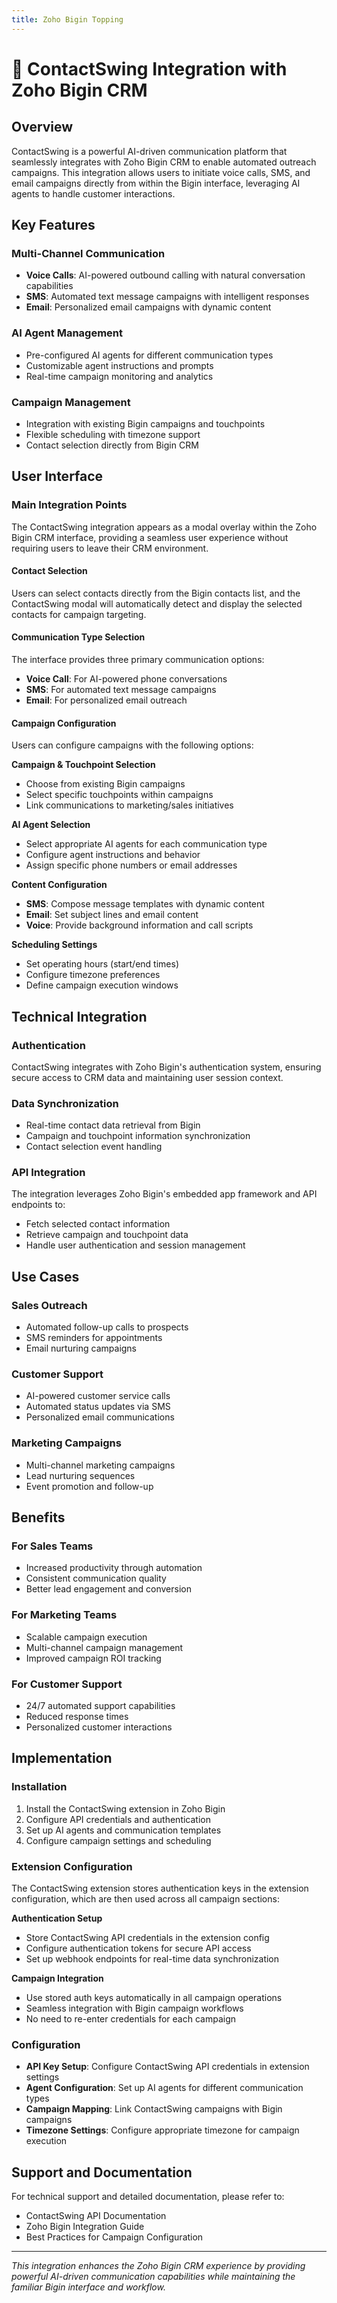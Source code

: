 ```yaml
---
title: Zoho Bigin Topping
---
```


# 🔗 ContactSwing Integration with Zoho Bigin CRM

## Overview

ContactSwing is a powerful AI-driven communication platform that seamlessly integrates with Zoho Bigin CRM to enable automated outreach campaigns. This integration allows users to initiate voice calls, SMS, and email campaigns directly from within the Bigin interface, leveraging AI agents to handle customer interactions.

## Key Features

### Multi-Channel Communication
- **Voice Calls**: AI-powered outbound calling with natural conversation capabilities
- **SMS**: Automated text message campaigns with intelligent responses
- **Email**: Personalized email campaigns with dynamic content

### AI Agent Management
- Pre-configured AI agents for different communication types
- Customizable agent instructions and prompts
- Real-time campaign monitoring and analytics

### Campaign Management
- Integration with existing Bigin campaigns and touchpoints
- Flexible scheduling with timezone support
- Contact selection directly from Bigin CRM

## User Interface

### Main Integration Points

The ContactSwing integration appears as a modal overlay within the Zoho Bigin CRM interface, providing a seamless user experience without requiring users to leave their CRM environment.

#### Contact Selection
Users can select contacts directly from the Bigin contacts list, and the ContactSwing modal will automatically detect and display the selected contacts for campaign targeting.

#### Communication Type Selection
The interface provides three primary communication options:
- **Voice Call**: For AI-powered phone conversations
- **SMS**: For automated text message campaigns  
- **Email**: For personalized email outreach

#### Campaign Configuration
Users can configure campaigns with the following options:

**Campaign & Touchpoint Selection**
- Choose from existing Bigin campaigns
- Select specific touchpoints within campaigns
- Link communications to marketing/sales initiatives

**AI Agent Selection**
- Select appropriate AI agents for each communication type
- Configure agent instructions and behavior
- Assign specific phone numbers or email addresses

**Content Configuration**
- **SMS**: Compose message templates with dynamic content
- **Email**: Set subject lines and email content
- **Voice**: Provide background information and call scripts

**Scheduling Settings**
- Set operating hours (start/end times)
- Configure timezone preferences
- Define campaign execution windows

## Technical Integration

### Authentication
ContactSwing integrates with Zoho Bigin's authentication system, ensuring secure access to CRM data and maintaining user session context.

### Data Synchronization
- Real-time contact data retrieval from Bigin
- Campaign and touchpoint information synchronization
- Contact selection event handling

### API Integration
The integration leverages Zoho Bigin's embedded app framework and API endpoints to:
- Fetch selected contact information
- Retrieve campaign and touchpoint data
- Handle user authentication and session management

## Use Cases

### Sales Outreach
- Automated follow-up calls to prospects
- SMS reminders for appointments
- Email nurturing campaigns

### Customer Support
- AI-powered customer service calls
- Automated status updates via SMS
- Personalized email communications

### Marketing Campaigns
- Multi-channel marketing campaigns
- Lead nurturing sequences
- Event promotion and follow-up

## Benefits

### For Sales Teams
- Increased productivity through automation
- Consistent communication quality
- Better lead engagement and conversion

### For Marketing Teams
- Scalable campaign execution
- Multi-channel campaign management
- Improved campaign ROI tracking

### For Customer Support
- 24/7 automated support capabilities
- Reduced response times
- Personalized customer interactions

## Implementation

### Installation
1. Install the ContactSwing extension in Zoho Bigin
2. Configure API credentials and authentication
3. Set up AI agents and communication templates
4. Configure campaign settings and scheduling

### Extension Configuration
The ContactSwing extension stores authentication keys in the extension configuration, which are then used across all campaign sections:

**Authentication Setup**
- Store ContactSwing API credentials in the extension config
- Configure authentication tokens for secure API access
- Set up webhook endpoints for real-time data synchronization

**Campaign Integration**
- Use stored auth keys automatically in all campaign operations
- Seamless integration with Bigin campaign workflows
- No need to re-enter credentials for each campaign

### Configuration
- **API Key Setup**: Configure ContactSwing API credentials in extension settings
- **Agent Configuration**: Set up AI agents for different communication types
- **Campaign Mapping**: Link ContactSwing campaigns with Bigin campaigns
- **Timezone Settings**: Configure appropriate timezone for campaign execution

## Support and Documentation

For technical support and detailed documentation, please refer to:
- ContactSwing API Documentation
- Zoho Bigin Integration Guide
- Best Practices for Campaign Configuration

---

*This integration enhances the Zoho Bigin CRM experience by providing powerful AI-driven communication capabilities while maintaining the familiar Bigin interface and workflow.* 